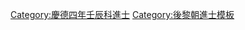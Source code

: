{{Navbox
|name = 慶德四年壬辰科庭試進士榜
|title = [[後黎朝進士列表|慶德四年（1652年）壬辰科庭試進士榜]]
|titlestyle = background-color:#FFD700;
|image =
|style = width:100%;text-align:center; 
|groupstyle = text-align:center; background-color:#FFD700;
|liststyle = text-align:center;
|state = {{{state<includeonly>|collapsed</includeonly>}}}

|group1 = 第二甲<br>勅賜進士出身<br>共2名
|list1 = '''[[馮曰脩]]''' - [[范質 (越南)|范　質]]

|group2 = 第三甲<br>勅賜同進士出身<br>共7名
|list2 = [[胡士揚]] - [[阮文信 (後黎朝)|阮文信]] - [[申璿|申　璿]] - [[汪銳|汪　銳]] - [[阮公弼]] - [[阮廷正]] - [[黎得全]]

|belowstyle = text-align: center; background-color:#FFD700;
|below='''前一科：[[Template:慶德二年庚寅科庭試進士榜|慶德二年庚寅科]]　'''·'''　後一科：[[Template:盛德四年丙申科庭試進士榜|盛德四年丙申科]]'''
}}
[[Category:慶德四年壬辰科進士]]
<noinclude>[[Category:慶德四年壬辰科進士| ]]
[[Category:後黎朝進士模板]]</noinclude>